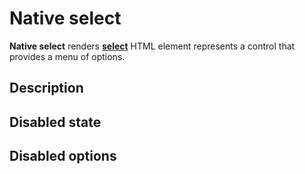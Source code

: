 

<Meta of={NativeSelectStories} />

# Native select

**Native select** renders <a href="https://developer.mozilla.org/en-US/docs/Web/HTML/Element/select" target="_blank">**select**</a> HTML element represents a control that provides a menu of options.

<Canvas of={NativeSelectStories.BasicExample} />

## Description

<Canvas of={NativeSelectStories.NativeSelectDescription} />

## Disabled state

<Canvas of={NativeSelectStories.DisabledState} />

## Disabled options

<Canvas of={NativeSelectStories.DisabledOptions} />